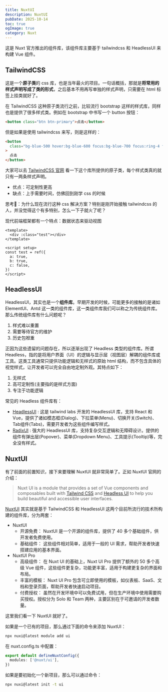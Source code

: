 ```yaml
---
title: NuxtUI
description: NuxtUI
pubDate: 2025-10-14
toc: true
ogImage: true
category: Nuxt
---
```


这是 Nuxt 官方推出的组件库，该组件库主要基于 tailwindcss 和 HeadlessUI 来构建 Vue 组件。

## TailwindCSS

这是一个**原子类**的 css 库，也是当年最火的项目。一句话概括，那就是**将常用的样式声明写成了类的形式**，之后基本不用再写单独的样式声明，只需要在 html 标签上挂类就好了。

在 TailwindCSS 这种原子类流行之前，比较流行 bootstrap 这样的样式库，同样也是提供了很多样式类。例如在 bootstrap 中书写一个 button 按钮：

```html
<button class="btn btn-primary">点击</button>
```

但是如果是使用 tailwindcss 来写，则是这样的：

```html
<button
  class="bg-blue-500 hover:bg-blue-600 focus:bg-blue-700 focus:ring-4 focus:ring-blue-300 focus:ring-opacity-50 text-white font-bold py-2 px-4 rounded"
>
  点击
</button>
```

大家可以去 [TailwindCSS 官网](https://tailwindcss.com/) 看一下这个库所提供的原子类，每个样式类真的就只有一两条样式声明。

- 优点：可定制性更高
- 缺点：上手需要时间，仿佛回到刚学 css 的时候

思考🤔：为什么现在流行这种 css 解决方案？特别是刚开始接触 tailwindcss 的人，并没觉得这个有多特别，怎么一下子就火了呢？

现代前端框架都有一个特点：数据状态来驱动视图

```vue
<template>
  <div :class="test"></div>
</template>

<script setup>
const test = ref({
  a: true,
  b: true,
  c: false,
})
</script>
```

## HeadlessUI

HeadlessUI，其实也是一个**组件库**。早期开发的时候，可能更多的接触的是诸如 ElementUI、Antd 这一类的组件库，这一类组件库我们可以称之为传统组件库。那么传统组件库有什么问题呢？

1. 样式难以重置
1. 需要等待官方的维护
1. 历史包袱重

正因为这些遗留的问题存在，所以逐渐出现了 Headless 类型的组件库。所谓 Headless，指的是将用户界面（UI）的逻辑与显示层（视图层）解耦的组件库或工具。这类工具通常只提供功能逻辑和无样式的原始 html 结构，而不包含具体的视觉样式，让开发者可以完全自由地定制外观。其特点如下：

1. 无样式
2. 高可定制性(主要指的是样式方面)
3. 专注于功能逻辑

常见的 Headless 组件库有：

- [HeadlessUI](https://headlessui.dev/) : 这是 tailwind labs 开发的 HeadlessUI 库，支持 React 和 Vue，提供了诸如模态框(Dialog)、下拉菜单(Menu)、切换开关(Switch)、Tab组件(Tabs)，需要开发者为这些组件编写样式。
- [RadixUI](https://www.radix-ui.com/) : 强大的 HeadlessUI 库，支持复杂交互逻辑和无障碍设计。提供的组件有弹出层(Popover)、菜单(Dropdown Menu)、工具提示(Tooltip)等，完全没有样式。

## NuxtUI

有了前面的前置知识，接下来要理解 NuxtUI 就非常简单了。正如 NuxtUI 官网的介绍：

> Nuxt UI is a module that provides a set of Vue components and composables built with [Tailwind CSS](https://tailwindcss.com/) and [Headless UI](https://headlessui.dev/) to help you build beautiful and accessible user interfaces.

[NuxtUI](https://ui.nuxt.com/) 其实就是基于 TailwindCSS 和 HeadlessUI 这两个目前所流行的技术所构建的组件库，分为两套：

- NuxtUI
  - 开源免费： NuxtUI 是一个开源的组件库，提供了 40 多个基础组件，供开发者免费使用。
  - 基础组件： 这些组件相对简单，适用于一般的 UI 需求，帮助开发者快速搭建应用的基本界面。
- NuxtUI Pro
  - 高级组件： 在 Nuxt UI 的基础上，Nuxt UI Pro 提供了额外的 50 多个高级 Vue 组件，这些组件更复杂，功能更丰富，适用于构建更复杂的界面和布局。
  - 丰富的模板： Nuxt UI Pro 包含可立即使用的模板，如仪表板、SaaS、文档和登录页面，帮助开发者快速启动项目。
  - 付费授权： 虽然在开发环境中可以免费试用，但在生产环境中使用需要购买授权。授权分为 Solo 和 Team 两种，主要区别在于可邀请的开发者数量。

这里我们看一下 NuxtUI 就好了。

如果是一个已有的项目，那么通过下面的命令来添加 NuxtUI：

```bash
npx nuxi@latest module add ui
```

在 nuxt.config.ts 中配置：

```ts
export default defineNuxtConfig({
  modules: ['@nuxt/ui'],
})
```

如果是要初始化一个新项目，那么可以通过命令：

```bash
npx nuxi@latest init -t ui
```
